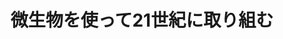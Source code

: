 ﻿---
title: "微生物を使って21世紀に取り組む"
category: "環境・社会理工学院"
vol: "15"
interviewee: "正田 誠 "
url: ""
tags: []
pdf: "15-4.pdf"
facephoto: ""
career: ""
preface: "------------"
---
